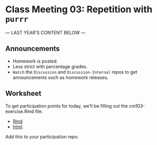 # Class Meeting 03: Repetition with `purrr`

--- LAST YEAR'S CONTENT BELOW ---

## Announcements

- Homework is posted.
- Less strict with percentage grades.
- `Watch` the `Discussion` and `Discussion-Internal` repos to get announcements such as homework releases. 

## Worksheet

To get participation points for today, we'll be filling out the cm103-exercise.Rmd file.

- [Rmd](https://github.com/STAT545-UBC/Classroom/blob/master/notes/cm103-exercise.Rmd)
- [html](http://stat545.com/Classroom/notes/cm103-exercise.nb.html).

Add this to your participation repo. 